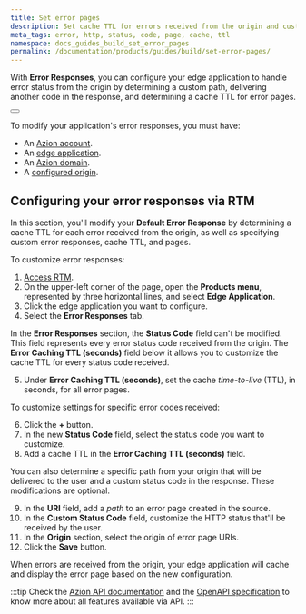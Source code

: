 ```yaml
---
title: Set error pages
description: Set cache TTL for errors received from the origin and customize the error pages for your end-user.
meta_tags: error, http, status, code, page, cache, ttl
namespace: docs_guides_build_set_error_pages
permalink: /documentation/products/guides/build/set-error-pages/
---
```


With **Error Responses**, you can configure your edge application to handle error status from the origin by determining a custom path, delivering another code in the response, and determining a cache TTL for error pages.

<Button href="link_err_resp" text="Go to Error Responses documentation"></Button>

To modify your application's error responses, you must have:

- An [Azion account](link_accounts).
- An [edge application](link_build_with_edge_app).
- An [Azion domain](link_config_domain).
- A [configured origin](link_work_orig).

## Configuring your error responses via RTM

In this section, you'll modify your **Default Error Response** by determining a cache TTL for each error received from the origin, as well as specifying custom error responses, cache TTL, and pages.

To customize error responses:

1. [Access RTM](link_rtm).
2. On the upper-left corner of the page, open the **Products menu**, represented by three horizontal lines, and select **Edge Application**.
3. Click the edge application you want to configure.
4. Select the **Error Responses** tab.

In the **Error Responses** section, the **Status Code** field can't be modified. This field represents every error status code received from the origin. The **Error Caching TTL (seconds)** field below it allows you to customize the cache TTL for every status code received.

5. Under **Error Caching TTL (seconds)**, set the cache *time-to-live* (TTL), in seconds, for all error pages.

To customize settings for specific error codes received:

6. Click the **+** button.
7. In the new **Status Code** field, select the status code you want to customize.
8. Add a cache TTL in the **Error Caching TTL (seconds)** field.

You can also determine a specific path from your origin that will be delivered to the user and a custom status code in the response. These modifications are optional. 

9. In the **URI** field, add a *path* to an error page created in the source.
10. In the **Custom Status Code** field, customize the HTTP status that'll be received by the user.
11. In the **Origin** section, select the origin of error page URIs.
12. Click the **Save** button.

When errors are received from the origin, your edge application will cache and display the error page based on the new configuration.

:::tip
Check the [Azion API documentation](link_azionapi) and the [OpenAPI specification](link_openapi) to know more about all features available via API.
:::
